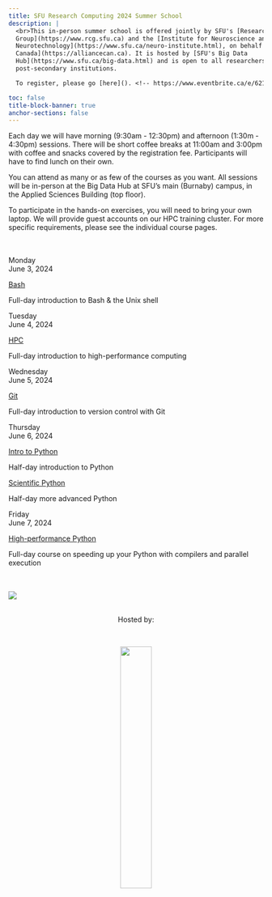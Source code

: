 ```yaml
---
title: SFU Research Computing 2024 Summer School
description: |
  <br>This in-person summer school is offered jointly by SFU's [Research Computing
  Group](https://www.rcg.sfu.ca) and the [Institute for Neuroscience and
  Neurotechnology](https://www.sfu.ca/neuro-institute.html), on behalf of the [Digital Research Alliance of
  Canada](https://alliancecan.ca). It is hosted by [SFU's Big Data
  Hub](https://www.sfu.ca/big-data.html) and is open to all researchers at SFU and other Canadian
  post-secondary institutions.

  To register, please go [here](). <!-- https://www.eventbrite.ca/e/621174077387 -->

toc: false
title-block-banner: true
anchor-sections: false
---
```



<!-- SFU's Research Computing 2024 Summer School will be held on June 3-7 (full week), organized  with -->
<!-- {:target="_blank"} and -->
<!-- hosted by [SFU's Big Data Hub](https://www.sfu.ca/big-data.html){:target="_blank"}. -->








Each day we will have morning (9:30am - 12:30pm) and afternoon (1:30m - 4:30pm) sessions. There will be short
coffee breaks at 11:00am and 3:00pm with coffee and snacks covered by the registration fee. Participants will
have to find lunch on their own.

You can attend as many or as few of the courses as you want. All sessions will be in-person at the Big Data
Hub at SFU's main (Burnaby) campus, in the Applied Sciences Building (top floor).

<!-- You can attend as many or as few of the courses as you want. All sessions will be in the [Big Data Hub's -->
<!-- Presentation Studio](https://www.google.com/maps/place/SFU's+Big+Data+Hub/@49.2773182,-122.9170329,17z/data=!3m2!4b1!5s0x548679bf1759cda7:0x9fd3f3a25f691ba2!4m6!3m5!1s0x548679bf1a2d718b:0x9c74a8237eb2fc82!8m2!3d49.2773147!4d-122.914458!16s%2Fg%2F11h9qf0qbw) (ASB 10900). -->

To participate in the hands-on exercises, you will need to bring your own laptop. We will provide guest
accounts on our HPC training cluster. For more specific requirements, please see the individual course
pages. <br><br><br>

:::{layout="[[2.5, 10], [2.5, 10], [2.5, 10], [2.5, 5, 5], [2.5, 10]]"}

:::{.card-body}

:::{.date}

Monday<br>June 3, 2024

:::

:::

:::{.card .mb-3}

:::{.card-body}

[Bash](/bash.qmd){.card-title .stretched-link}

[Full-day introduction to Bash & the Unix shell]{.text-muted}

:::

:::

:::{.card-body}

:::{.date}

Tuesday<br>June 4, 2024

:::

:::

:::{.card .mb-3}

:::{.card-body}

[HPC](/hpc.qmd){.card-title .stretched-link}

[Full-day introduction to high-performance computing]{.text-muted}

:::

:::

:::{.card-body}

:::{.date}

Wednesday<br>June 5, 2024

:::

:::

:::{.card .mb-3}

:::{.card-body}

[Git](/git.qmd){.card-title .stretched-link}

[Full-day introduction to version control with Git]{.text-muted}

:::

:::

:::{.card-body}

:::{.date}


<!-- last two days: intro Python + scientific Python: numpy pandas, maybe parallel Python, also Python -->
<!-- debugging, e.g. https://docs.python.org/3/library/pdb.html -->

Thursday<br>June 6, 2024

:::

:::

:::{.card .mb-3}

:::{.card-body}

[Intro to Python](/pythonintro.qmd){.card-title .stretched-link}

[Half-day introduction to Python]{.text-muted}

:::

:::

:::{.card .mb-3}

:::{.card-body}

[Scientific Python](/pythonscientific.qmd){.card-title .stretched-link}

[Half-day more advanced Python]{.text-muted}

:::

:::

:::{.card-body}

:::{.date}

Friday<br>June 7, 2024

:::

:::

:::{.card .mb-3}

:::{.card-body}

[High-performance Python](/pythonhpc.qmd){.card-title .stretched-link}

[Full-day course on speeding up your Python with compilers and parallel execution]{.text-muted}

:::

:::

:::

<br><br>
![](/img/sfudrac.png){fig-alt="frontlogo"}

<br>
<center>Hosted by:</center>
<br>

<center>![](/img/bigdata_logo.png){fig-alt="frontlogo" width="35%"}</center>
